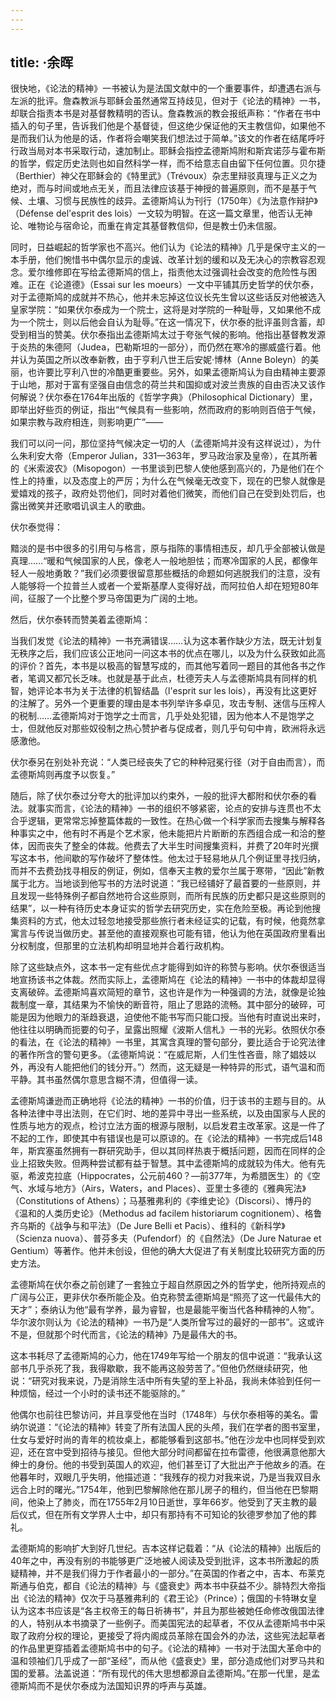 ```yaml
---
---
---
```

title: ·余晖
---




很快地，《论法的精神》一书被认为是法国文献中的一个重要事件，却遭遇右派与左派的批评。詹森教派与耶稣会虽然通常互持歧见，但对于《论法的精神》一书，却联合指责本书是对基督教精明的否认。詹森教派的教会报纸声称：“作者在书中插入的句子里，告诉我们他是个基督徒，但这绝少保证他的天主教信仰，如果他不是而我们认为他是的话，作者将会嘲笑我们想法过于简单。”该文的作者在结尾呼吁行政当局对本书采取行动，速加制止。耶稣会指控孟德斯鸠附和斯宾诺莎与霍布斯的哲学，假定历史法则也如自然科学一样，而不给意志自由留下任何位置。贝尔捷（Berthier）神父在耶稣会的《特里武》（Trévoux）杂志里辩驳真理与正义之为绝对，而与时间或地点无关，而且法律应该基于神授的普遍原则，而不是基于气候、土壤、习惯与民族性的歧异。孟德斯鸠认为刊行（1750年）《为法意作辩护》（Défense del'esprit des lois）一文较为明智。在这一篇文章里，他否认无神论、唯物论与宿命论，而重在肯定其基督教信仰，但是教士仍未信服。

同时，日益崛起的哲学家也不高兴。他们认为《论法的精神》几乎是保守主义的一本手册，他们惋惜书中偶尔显示的虔诚、改革计划的缓和以及无决心的宗教容忍观念。爱尔维修即在写给孟德斯鸠的信上，指责他太过强调社会改变的危险性与困难。正在《论道德》（Essai sur les moeurs）一文中平铺其历史哲学的伏尔泰，对于孟德斯鸠的成就并不热心，他并未忘掉这位议长先生曾以这些话反对他被选入皇家学院：“如果伏尔泰成为一个院士，这将是对学院的一种耻辱，又如果他不成为一个院士，则以后他会自认为耻辱。”在这一情况下，伏尔泰的批评虽则含蓄，却受到相当的赞美。伏尔泰指出孟德斯鸠太过于夸张气候的影响。他指出基督教发源于炎热的朱德阿（Judea，巴勒斯坦的一部分），而仍然在寒冷的挪威盛行着。他并认为英国之所以改奉新教，由于亨利八世王后安妮·博林（Anne Boleyn）的美丽，也许要比亨利八世的冷酷更重要些。另外，如果孟德斯鸠认为自由精神主要源于山地，那对于富有坚强自由信念的荷兰共和国抑或对波兰贵族的自由否决又该作何解说？伏尔泰在1764年出版的《哲学字典》（Philosophical Dictionary）里，即举出好些页的例证，指出“气候具有一些影响，然而政府的影响则百倍于气候，如果宗教与政府相连，则影响更广”——

我们可以问一问，那位坚持气候决定一切的人（孟德斯鸠并没有这样说过），为什么朱利安大帝（Emperor Julian，331—363年，罗马政治家及皇帝），在其所著的《米索波农》（Misopogon）一书里谈到巴黎人使他感到高兴的，乃是他们在个性上的持重，以及态度上的严厉；为什么在气候毫无改变下，现在的巴黎人就像是爱嬉戏的孩子，政府处罚他们，同时对着他们微笑，而他们自己在受到处罚后，也露出微笑并还歌唱讥讽主人的歌曲。



伏尔泰觉得：

黯淡的是书中很多的引用句与格言，原与指陈的事情相违反，却几乎全部被认做是真理……“暖和气候国家的人民，像老人一般地胆怯；而寒冷国家的人民，都像年轻人一般地勇敢？”我们必须要很留意那些概括的命题如何逃脱我们的注意，没有人能够将一个拉普兰人或者一个爱斯基摩人变得好战，而阿拉伯人却在短短80年间，征服了一个比整个罗马帝国更为广阔的土地。



然后，伏尔泰转而赞美着孟德斯鸠：

当我们发觉《论法的精神》一书充满错误……认为这本著作缺少方法，既无计划复无秩序之后，我们应该公正地问一问这本书的优点在哪儿，以及为什么获致如此高的评价？首先，本书是以极高的智慧写成的，而其他写着同一题目的其他各书之作者，笔调又都冗长乏味。也就是基于此点，杜德芳夫人与孟德斯鸠具有同样的机智，她评论本书为关于法律的机智结晶（l'esprit sur les lois），再没有比这更好的注解了。另外一个更重要的理由是本书列举许多卓见，攻击专制、迷信与压榨人的税制……孟德斯鸠对于饱学之士而言，几乎处处犯错，因为他本人不是饱学之士，但就他反对那些奴役制之热心赞护者与促成者，则几乎句句中肯，欧洲将永远感激他。



伏尔泰另在别处补充说：“人类已经丧失了它的种种冠冕行径（对于自由而言），而孟德斯鸠则再度予以恢复。”

随后，除了伏尔泰过分夸大的批评加以约束外，一般的批评大都附和伏尔泰的看法。就事实而言，《论法的精神》一书的组织不够紧密，论点的安排与连贯也不太合乎逻辑，更常常忘掉整篇体裁的一致性。在热心做一个科学家而去搜集与解释各种事实之中，他有时不再是个艺术家，他未能把片片断断的东西组合成一和洽的整体，因而丧失了整全的体裁。他费去了大半生时间搜集资料，并费了20年时光撰写这本书，他间歇的写作破坏了整体性。他太过于轻易地从几个例证里寻找归纳，而并不去费劲找寻相反的例证，例如，信奉天主教的爱尔兰属于寒带，“因此”新教属于北方。当地谈到他写书的方法时说道：“我已经铺好了最首要的一些原则，并且发现一些特殊例子都自然地符合这些原则，而所有民族的历史都只是这些原则的结果”，以一种有待历史本身证实的哲学去研究历史，实在危险至极。再论到他搜集资料的方式，他太过轻忽地接受那些旅行者未经证实的记载，有时候，他竟然拿寓言与传说当做历史。甚至他的直接观察也可能有错，他认为他在英国政府里看出分权制度，但那里的立法机构却明显地并合着行政机构。

除了这些缺点外，这本书一定有些优点才能得到如许的称赞与影响。伏尔泰很适当地宣扬该书之体裁。然而实际上，孟德斯鸠在《论法的精神》一书中的体裁却显得支离破碎。孟德斯鸠喜欢简短的章节，这也许是作为一种强调的方法，就像是论独裁制度一章，其结果为不愉快的断音符，阻止了思路的流畅。其中部分的破碎，可能是因为他眼力的渐趋衰退，迫使他不能书写而只能口授。当他有时直说出来时，他往往以明确而扼要的句子，呈露出照耀《波斯人信札》一书的光彩。依照伏尔泰的看法，在《论法的精神》一书里，其寓含真理的警句部分，要比适合于论究法律的著作所含的警句更多。（孟德斯鸠说：“在威尼斯，人们生性吝啬，除了娼妓以外，再没有人能把他们的钱分开。”）然而，这无疑是一种特异的形式，语气温和而平静。其书虽然偶尔意思含糊不清，但值得一读。

孟德斯鸠谦逊而正确地将《论法的精神》一书的价值，归于该书的主题与目的。从各种法律中寻出法则，在它们时、地的差异中寻出一些系统，以及由国家与人民的性质与地方的观点，检讨立法方面的根源与限制，以启发君主改革家。这是一件了不起的工作，即使其中有错误也是可以原谅的。在《论法的精神》一书完成后148年，斯宾塞虽然拥有一群研究助手，但以其同样热衷于概括问题，因而在同样的企业上招致失败。但两种尝试都有益于智慧。其中孟德斯鸠的成就较为伟大。他有先驱，希波克拉底（Hippocrates，公元前460？—前377年，为希腊医生）的《空气、水域与地方》（Airs，Waters，and Places）、亚里士多德的《雅典宪法》（Constitutions of Athens）；马基雅弗利的《李维史论》（Discorsi）、博丹的《温和的人类历史论》（Methodus ad facilem historiarum cognitionem）、格鲁齐乌斯的《战争与和平法》（De Jure Belli et Pacis）、维科的《新科学》（Scienza nuova）、普芬多夫（Pufendorf）的《自然法》（De Jure Naturae et Gentium）等著作。他并未创设，但他的确大大促进了有关制度比较研究方面的历史方法。

孟德斯鸠在伏尔泰之前创建了一套独立于超自然原因之外的哲学史，他所持观点的广阔与公正，更非伏尔泰所能企及。伯克称赞孟德斯鸠是“照亮了这一代最伟大的天才”；泰纳认为他“最有学养，最为睿智，也是最能平衡当代各种精神的人物”。华尔波尔则认为《论法的精神》一书乃是“人类所曾写过的最好的一部书”。这或许不是，但就那个时代而言，《论法的精神》乃是最伟大的书。

这本书耗尽了孟德斯鸠的心力，他在1749年写给一个朋友的信中说道：“我承认这部书几乎杀死了我，我得歇歇，我不能再这般劳苦了。”但他仍然继续研究，他说：“研究对我来说，乃是消除生活中所有失望的至上补品，我尚未体验到任何一种烦恼，经过一个小时的读书还不能驱除的。”

他偶尔也前往巴黎访问，并且享受他在当时（1748年）与伏尔泰相等的美名。雷纳尔说道：“《论法的精神》转变了所有法国人民的头颅，我们在学者的图书室里，仕女与爱好时尚的青年的梳妆桌上，都能够看到这部书。”他在沙龙中也同样受到欢迎，还在宫中受到招待与接见。但他大部分时间都留在拉布雷德，他很满意他那大绅士的身份。他的书受到英国人的欢迎，他们甚至订了大批出产于他故乡的酒。在他暮年时，双眼几乎失明，他描述道：“我残存的视力对我来说，乃是当我双目永远合上时的曙光。”1754年，他到巴黎解除他在那儿房子的租约，但当他在巴黎期间，他染上了肺炎，而在1755年2月10日逝世，享年66岁。他受到了天主教的最后仪式，但在所有文学界人士中，却只有那持有不可知论的狄德罗参加了他的葬礼。

孟德斯鸠的影响扩大到好几世纪。吉本这样记载着：“从《论法的精神》出版后的40年之中，再没有别的书能够更广泛地被人阅读及受到批评，这本书所激起的质疑精神，并不是我们得力于作者最小的一部分。”在英国的作者之中，吉本、布莱克斯通与伯克，都自《论法的精神》与《盛衰史》两本书中获益不少。腓特烈大帝指出《论法的精神》仅次于马基雅弗利的《君王论》（Prince）；俄国的卡特琳女皇认为这本书应该是“各主权帝王的每日祈祷书”，并且为那些被她任命修改俄国法律的人，特别从本书摘录了一些例子。而美国宪法的起草者，不仅从孟德斯鸠书中采取了政府分权的理论，更接受了将内阁成员革除在国会外的办法，这些宪法起草者的作品里更穿插着孟德斯鸠书中的句子。《论法的精神》一书对于法国大革命中的温和领袖们几乎成了一部“圣经”，而从他《盛衰史》里，部分造成他们对罗马共和国的爱慕。法盖说道：“所有现代的伟大思想都源自孟德斯鸠。”在那一代里，是孟德斯鸠而不是伏尔泰成为法国知识界的呼声与英雄。